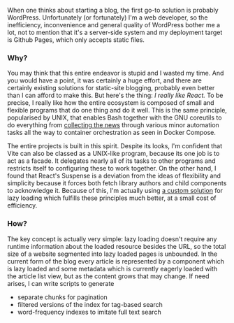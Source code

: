 When one thinks about starting a blog, the first go-to solution is probably WordPress.
Unfortunately (or fortunately) I'm a web developer, so the inefficiency, inconvenience
and general quality of WordPress bother me a lot, not to mention that it's a server-side
system and my deployment target is Github Pages, which only accepts static files.

### Why?

You may think that this entire endeavor is stupid and I wasted my time. And you would have
a point, it was certainly a huge effort, and there are certainly existing solutions for
static-site blogging, probably even better than I can afford to make this.
But here's the thing: *I really like React.* To be precise, I really like how the entire
ecosystem is composed of small and flexible programs that do one thing and do it well.
This is the same principle, popularised by UNIX, that enables Bash together with the GNU
coreutils to do everything from
[collecting the news](https://gist.github.com/lbfalvy/676e7f31dc55b8e2ff71d4b9c639dfd3)
through various minor automation tasks all the way to container orchestration as seen in
Docker Compose.

The entire projects is built in this spirit. Despite its looks, I'm confident
that Vite can also be classed as a UNIX-like program, because its one job is to act
as a facade. It delegates nearly all of its tasks to other programs and restricts itself
to configuring these to work together. On the other hand, I found that React's Suspense
is a deviation from the ideas of flexibility and simplicity because it forces both
fetch library authors and child components to acknowledge it. Because of this, I'm
actually using [a custom solution](https://github.com/lbfalvy/react-await) for
lazy loading which fulfills these principles much better, at a small cost of efficiency.

### How?

The key concept is actually very simple: lazy loading doesn't require any runtime
information about the loaded resource besides the URL, so the total size of a website
segmented into lazy loaded pages is unbounded. In the current form of the blog every
article is represented by a component which is lazy loaded and some metadata which is
currently eagerly loaded with the article list view, but as the content grows that may
change. If need arises, I can write scripts to generate

- separate chunks for pagination
- filtered versions of the index for tag-based search
- word-frequency indexes to imitate full text search